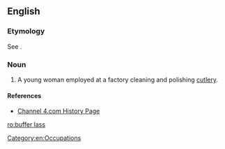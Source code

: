 ==English==

===Etymology===
See {{m|en|buff||to polish}}.

===Noun===
{{en-noun|buffer lasses}}

# {{lb|en|British|obsolete}} A young woman employed at a factory cleaning and polishing [[cutlery]].

====References====
* [http://www.channel4.com/history/microsites/W/worstjobs/victorian2.html#3 Channel 4.com History Page]

[[Category:en:Occupations]]

[[ro:buffer lass]]